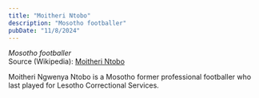```yaml
---
title: "Moitheri Ntobo"
description: "Mosotho footballer"
pubDate: "11/8/2024"
---
```


*Mosotho footballer*  
Source (Wikipedia): [Moitheri Ntobo][1]

Moitheri Ngwenya Ntobo is a Mosotho former professional footballer who last played for Lesotho Correctional Services.

[1]: https://en.wikipedia.org/wiki/Moitheri_Ntobo
